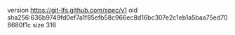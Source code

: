 version https://git-lfs.github.com/spec/v1
oid sha256:636b9749fd0ef7a1f85efb58c966ec8d16bc307e2c1eb1a5baa75ed708680f1c
size 316
